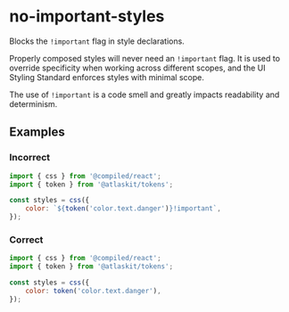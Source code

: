 # no-important-styles

Blocks the `!important` flag in style declarations.

Properly composed styles will never need an `!important` flag. It is used to override specificity
when working across different scopes, and the UI Styling Standard enforces styles with minimal
scope.

The use of `!important` is a code smell and greatly impacts readability and determinism.

## Examples

### Incorrect

```js
import { css } from '@compiled/react';
import { token } from '@atlaskit/tokens';

const styles = css({
	color: `${token('color.text.danger')}!important`,
});
```

### Correct

```js
import { css } from '@compiled/react';
import { token } from '@atlaskit/tokens';

const styles = css({
	color: token('color.text.danger'),
});
```
